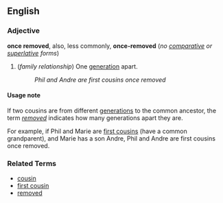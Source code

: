 ==English==
===Adjective===
'''once removed''', also, less commonly, '''once-removed''' (''no [[comparative]] or [[superlative]] forms'')

#(''family relationship'') One [[generation]] apart.
#:''Phil and Andre are first cousins once removed''

====Usage note====
If two cousins are from different [[generation]]s to the common ancestor, the term ''[[removed]]'' indicates how many generations apart they are.

For example, if Phil and Marie are [[first cousin]]s (have a common grandparent), and Marie has a son Andre, Phil and Andre are first cousins once removed.

===Related Terms===
*[[cousin]]
*[[first cousin]]
*[[removed]]